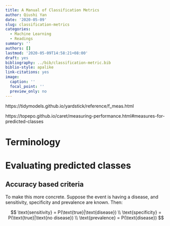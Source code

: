 ```yaml
---
title: A Manual of Classification Metrics
author: Qiushi Yan
date: '2020-05-09'
slug: classification-metrics
categories:
  - Machine Learning
  - Readings
summary: ''
authors: []
lastmod: '2020-05-09T14:58:21+08:00'
draft: yes
bibliography: ../bib/classification-metric.bib
biblio-style: apalike
link-citations: yes
image:
  caption: ''
  focal_point: ''
  preview_only: no
---
```



https://tidymodels.github.io/yardstick/reference/f_meas.html

https://topepo.github.io/caret/measuring-performance.html#measures-for-predicted-classes

# Terminology


# Evaluating predicted classes

## Accuracy based criteria 

To make this more concrete. Suppose the event is having a disease, and sensitivity, specificity and prevalence are known. Then:  

$$
\text{sensitivity} = P(\text{true}|\text{disease}) \\
\text{specificity} = P(\text{true}|\text{no disease}) \\
\text{prevalence} = P(\text{disease})
$$